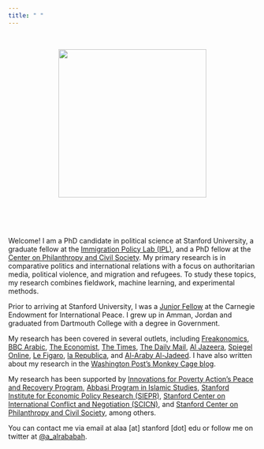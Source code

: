 ```yaml
---
title: " "
---
```


<head>
<!-- Global site tag (gtag.js) - Google Analytics -->
<script async src="https://www.googletagmanager.com/gtag/js?id=UA-154134423-1"></script>
<script>
  window.dataLayer = window.dataLayer || [];
  function gtag(){dataLayer.push(arguments);}
  gtag('js', new Date());

  gtag('config', 'UA-154134423-1');
</script>
</head> 

<br>

<center><img src="../items/alrababah2.jpg" width="300px"></center>

<br> <br> <br>

Welcome! I am a PhD candidate in political science at Stanford University, a graduate fellow at the [Immigration Policy Lab (IPL)](http://immigrationlab.org), and a PhD fellow at the [Center on Philanthropy and Civil Society](https://pacscenter.stanford.edu/). My primary research is in comparative politics and international relations with a focus on authoritarian media, political violence, and migration and refugees. To study these topics, my research combines fieldwork, machine learning, and experimental methods.

Prior to arriving at Stanford University, I was a [Junior Fellow](https://carnegieendowment.org/about/jr-fellows) at the Carnegie Endowment for International Peace. I grew up in Amman, Jordan and graduated from Dartmouth College with a degree in Government.

My research has been covered in several outlets, including [Freakonomics](http://freakonomics.com/podcast/london-live/), [BBC Arabic](https://twitter.com/BBCArabic/status/1142015205314125824), [The Economist](https://www.economist.com/britain/2019/06/06/mo-salahs-goals-help-to-tackle-islamophobia-in-liverpool), [The Times](https://www.thetimes.co.uk/article/mo-salah-success-scores-home-win-against-islamophobia-in-liverpool-6dnhttvp0), [The Daily Mail](https://www.dailymail.co.uk/news/article-7102863/Islamophobia-plummeted-Liverpool-Egyptian-footballer-Mo-Salah-signed-researchers-say.html), [Al Jazeera](https://www.aljazeera.net/news/humanrights/2019/6/3/%D8%AF%D8%B1%D8%A7%D8%B3%D8%A9-%D8%A8%D8%B1%D9%8A%D8%B7%D8%A7%D9%86%D9%8A%D8%A9-%D8%B5%D9%84%D8%A7%D8%AD-%D9%87%D8%B2%D9%85-%D8%A7%D9%84%D8%A5%D8%B3%D9%84%D8%A7%D9%85%D9%88%D9%81%D9%88%D8%A8%D9%8A%D8%A7-%D9%81%D9%8A-%D9%85%D8%B9%D9%82%D9%84-%D9%84%D9%8A%D9%81%D8%B1%D8%A8%D9%88%D9%84), [Spiegel Online](https://www.spiegel.de/panorama/mohamed-salah-fc-liverpool-stuermer-laesst-islamfeindlichkeit-sinken-a-1270644.html), [Le Figaro](http://www.lefigaro.fr/le-scan-sport/2019/06/05/27001-20190605ARTFIG00034-la-signature-de-salah-a-liverpool-aurait-provoque-une-baisse-des-crimes-anti-musulmans.php),  [la Republica](https://www.repubblica.it/esteri/2019/06/06/news/il_calcio_che_unisce_a_liverpool_calano_attacchi_e_offese_anti-islam_grazie_a_salah-228076797/?fbclid=IwAR2YL0fQfljlx05PW0GXxdX06UneEHGQRKNYRgeM5O2GLb6HnbO1Vcu56sY&ref=RHPPBT-BH-I0-C4-P11-S1.4-T1), and [Al-Araby Al-Jadeed](https://www.alaraby.co.uk/medianews/2019/6/3/%d9%85%d8%ad%d9%85%d8%af-%d8%b5%d9%84%d8%a7%d8%ad-%d8%b3%d8%a7%d9%87%d9%85-%d8%a8%d8%a7%d9%86%d8%ae%d9%81%d8%a7%d8%b6-%d8%a7%d9%84%d8%a5%d8%b3%d9%84%d8%a7%d9%85%d9%88%d9%81%d9%88%d8%a8%d9%8a%d8%a7-%d9%81%d9%8a-%d9%84%d9%8a%d9%81%d8%b1%d8%a8%d9%88%d9%84). I have also written about my research in the [Washington Post's Monkey Cage blog](https://www.washingtonpost.com/news/monkey-cage/wp/2018/07/20/when-jordan-closed-its-border-to-refugees-the-public-protested-heres-why/). 

My research has been supported by [Innovations for Poverty Action's Peace and Recovery Program](https://www.poverty-action.org/program-area/peace-and-recovery), [Abbasi Program in Islamic Studies](https://islamicstudies.stanford.edu/),  [Stanford Institute for Economic Policy Research (SIEPR)](https://siepr.stanford.edu/), [Stanford Center on International Conflict and Negotiation (SCICN)](https://law.stanford.edu/stanford-center-on-international-conflict-and-negotiation-scicn/), and [Stanford Center on Philanthropy and Civil Society](https://pacscenter.stanford.edu/), among others.

You can contact me via email at alaa [at] stanford [dot] edu or follow me on twitter at [\@a_alrababah](https://twitter.com/a_alrababah).